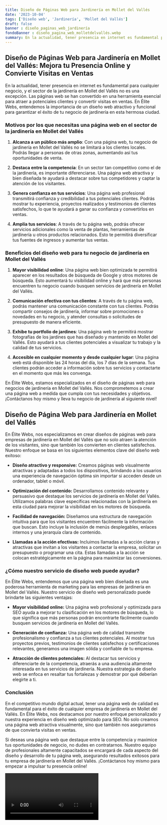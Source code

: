 ```yaml
---
title: Diseño de Páginas Web para Jardinería en Mollet del Vallés
date: '2023-10-04'
tags: ['Diseño web', 'Jardinería', 'Mollet del Vallés']
draft: false
banner : diseño_paginas_web_jardinería
fondoBanner : diseño_pagina_web_molletdelvallés.webp
summary: En la actualidad, tener presencia en internet es fundamental para cualquier negocio, y el sector de la jardinería en Mollet del Vallés no es una excepción. Las páginas web se han convertido en una herramienta esencial para atraer a potenciales clientes y convertir visitas en ventas. En Élite Webs, entendemos la importancia de un diseño web atractivo y funcional para garantizar el éxito de tu negocio de jardinería en esta hermosa ciudad.
---
```


## Diseño de Páginas Web para Jardinería en Mollet del Vallés: Mejora tu Presencia Online y Convierte Visitas en Ventas

En la actualidad, tener presencia en internet es fundamental para cualquier negocio, y el sector de la jardinería en Mollet del Vallés no es una excepción. Las páginas web se han convertido en una herramienta esencial para atraer a potenciales clientes y convertir visitas en ventas. En Élite Webs, entendemos la importancia de un diseño web atractivo y funcional para garantizar el éxito de tu negocio de jardinería en esta hermosa ciudad.

### Motivos por los que necesitas una página web en el sector de la jardinería en Mollet del Vallés

1. **Alcanza a un público más amplio**: Con una página web, tu negocio de jardinería en Mollet del Vallés no se limitará a los clientes locales. Podrás llegar a personas de otras zonas, aumentando así tus oportunidades de venta.

2. **Destaca entre la competencia**: En un sector tan competitivo como el de la jardinería, es importante diferenciarse. Una página web atractiva y bien diseñada te ayudará a destacar sobre tus competidores y captar la atención de los visitantes.

3. **Genera confianza en tus servicios**: Una página web profesional transmitirá confianza y credibilidad a tus potenciales clientes. Podrás mostrar tu experiencia, proyectos realizados y testimonios de clientes satisfechos, lo que te ayudará a ganar su confianza y convertirlos en ventas.

4. **Amplía tus servicios**: A través de tu página web, podrás ofrecer servicios adicionales como la venta de plantas, herramientas de jardinería u otros productos relacionados. Esto te permitirá diversificar tus fuentes de ingresos y aumentar tus ventas.

### Beneficios del diseño web para tu negocio de jardinería en Mollet del Vallés

1. **Mayor visibilidad online**: Una página web bien optimizada te permitirá aparecer en los resultados de búsqueda de Google y otros motores de búsqueda. Esto aumentará tu visibilidad online y hará que más personas encuentren tu negocio cuando busquen servicios de jardinería en Mollet del Vallés.

2. **Comunicación efectiva con tus clientes**: A través de tu página web, podrás mantener una comunicación constante con tus clientes. Podrás compartir consejos de jardinería, informar sobre promociones o novedades en tu negocio, y atender consultas o solicitudes de presupuesto de manera eficiente.

3. **Exhibe tu portfolio de jardines**: Una página web te permitirá mostrar fotografías de los jardines que has diseñado y mantenido en Mollet del Vallés. Esto ayudará a tus clientes potenciales a visualizar tu trabajo y la calidad de tus servicios.

4. **Accesible en cualquier momento y desde cualquier lugar**: Una página web está disponible las 24 horas del día, los 7 días de la semana. Tus clientes podrán acceder a información sobre tus servicios y contactarte en el momento que más les convenga.

En Élite Webs, estamos especializados en el diseño de páginas web para negocios de jardinería en Mollet del Vallés. Nos comprometemos a crear una página web a medida que cumpla con tus necesidades y objetivos. ¡Contáctanos hoy mismo y lleva tu negocio de jardinería al siguiente nivel!

<GifSeo />

<Cta />

## Diseño de Página Web para Jardinería en Mollet del Vallés

En Élite Webs, nos especializamos en crear diseños de páginas web para empresas de jardinería en Mollet del Vallés que no solo atraen la atención de los visitantes, sino que también los convierten en clientes satisfechos. Nuestro enfoque se basa en los siguientes elementos clave del diseño web exitoso:

- **Diseño atractivo y responsive:** Creamos páginas web visualmente atractivas y adaptadas a todos los dispositivos, brindando a los usuarios una experiencia de navegación óptima sin importar si acceden desde un ordenador, tablet o móvil.

- **Optimización del contenido:** Desarrollamos contenido relevante y persuasivo que destaque los servicios de jardinería en Mollet del Vallés. Utilizamos palabras clave específicas relacionadas con la jardinería en esta ciudad para mejorar la visibilidad en los motores de búsqueda.

- **Facilidad de navegación:** Diseñamos una estructura de navegación intuitiva para que los visitantes encuentren fácilmente la información que buscan. Esto incluye la inclusión de menús desplegables, enlaces internos y una jerarquía clara de contenido.

- **Llamadas a la acción efectivas:** Incluimos llamadas a la acción claras y atractivas que invitan a los visitantes a contactar la empresa, solicitar un presupuesto o programar una cita. Estas llamadas a la acción se colocan estratégicamente en la página para maximizar las conversiones.

### ¿Cómo nuestro servicio de diseño web puede ayudar?

En Élite Webs, entendemos que una página web bien diseñada es una poderosa herramienta de marketing para las empresas de jardinería en Mollet del Vallés. Nuestro servicio de diseño web personalizado puede brindarte las siguientes ventajas:

- **Mayor visibilidad online:** Una página web profesional y optimizada para SEO ayuda a mejorar tu clasificación en los motores de búsqueda, lo que significa que más personas podrán encontrarte fácilmente cuando busquen servicios de jardinería en Mollet del Vallés.

- **Generación de confianza:** Una página web de calidad transmite profesionalismo y confianza a tus clientes potenciales. Al mostrar tus proyectos previos, testimonios de clientes satisfechos y certificaciones relevantes, generamos una imagen sólida y confiable de tu empresa.

- **Atracción de clientes potenciales:** Al destacar tus servicios y diferenciarte de la competencia, atraerás a una audiencia altamente interesada en tus servicios de jardinería. Nuestra estrategia de diseño web se enfoca en resaltar tus fortalezas y demostrar por qué deberían elegirte a ti.

### Conclusión

En el competitivo mundo digital actual, tener una página web de calidad es fundamental para el éxito de cualquier empresa de jardinería en Mollet del Vallés. En Élite Webs, nos destacamos por nuestro enfoque personalizado y nuestra experiencia en diseño web optimizado para SEO. No solo creamos una página web atractiva visualmente, sino que también nos aseguramos de que convierta visitas en ventas.

Si deseas una página web que destaque entre la competencia y maximice tus oportunidades de negocio, no dudes en contratarnos. Nuestro equipo de profesionales altamente capacitados se encargará de cada aspecto del diseño y desarrollo de tu página web, asegurando resultados exitosos para tu empresa de jardinería en Mollet del Vallés. ¡Contáctanos hoy mismo para empezar a impulsar tu presencia online!

<Video />

<CtaBot job='Jardinería' city='Mollet del Vallés'/>

<Gmaps query='Mollet del Vallés+españa+maps' />